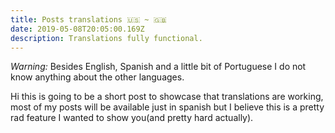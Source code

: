 ```yaml
---
title: Posts translations 🇺🇸 ~ 🇬🇧
date: 2019-05-08T20:05:00.169Z
description: Translations fully functional.
---
```


_Warning:_ Besides English, Spanish and a little bit of Portuguese I do not know anything about the other languages.

Hi this is going to be a short post to showcase that translations are working, most of my posts will be available just in spanish but I believe this is a pretty rad feature I wanted to show you(and pretty hard actually).
